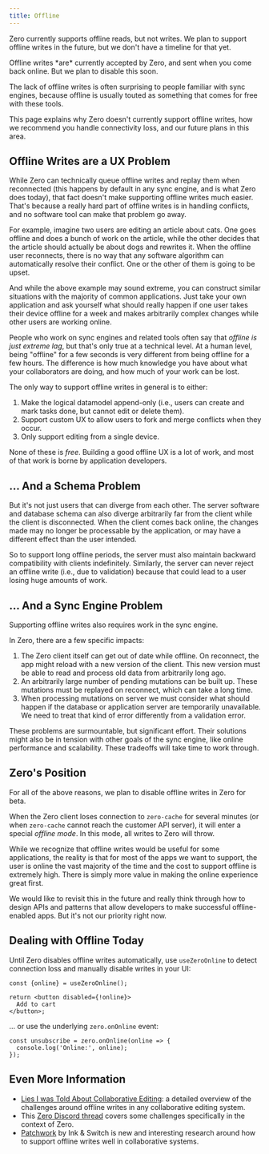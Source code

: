 ```yaml
---
title: Offline
---
```


Zero currently supports offline reads, but not writes. We plan to support offline writes in the future, but we don't have a timeline for that yet.

<Note emoji="🤓" type="warning" heading="Well actually…">
  Offline writes *are* currently accepted by Zero, and sent when you come back
  online. But we plan to disable this soon.
</Note>

The lack of offline writes is often surprising to people familiar with sync engines, because offline is usually touted as something that comes for free with these tools.

This page explains why Zero doesn't currently support offline writes, how we recommend you handle connectivity loss, and our future plans in this area.

## Offline Writes are a UX Problem

While Zero can technically queue offline writes and replay them when reconnected (this happens by default in any sync engine, and is what Zero does today), that fact doesn't make supporting offline writes much easier. That's because a really hard part of offline writes is in handling conflicts, and no software tool can make that problem go away.

For example, imagine two users are editing an article about cats. One goes offline and does a bunch of work on the article, while the other decides that the article should actually be about dogs and rewrites it. When the offline user reconnects, there is no way that any software algorithm can automatically resolve their conflict. One or the other of them is going to be upset.

And while the above example may sound extreme, you can construct similar situations with the majority of common applications. Just take your own application and ask yourself what should really happen if one user takes their device offline for a week and makes arbitrarily complex changes while other users are working online.

People who work on sync engines and related tools often say that _offline is just extreme lag_, but that's only true at a technical level. At a human level, being "offline" for a few seconds is very different from being offline for a few hours. The difference is how much knowledge you have about what your collaborators are doing, and how much of your work can be lost.

The only way to support offline writes in general is to either:

1. Make the logical datamodel append-only (i.e., users can create and mark tasks done, but cannot edit or delete them).
2. Support custom UX to allow users to fork and merge conflicts when they occur.
3. Only support editing from a single device.

None of these is _free_. Building a good offline UX is a lot of work, and most of that work is borne by application developers.

## … And a Schema Problem

But it's not just users that can diverge from each other. The server software and database schema can also diverge arbitrarily far from the client while the client is disconnected. When the client comes back online, the changes made may no longer be processable by the application, or may have a different effect than the user intended.

So to support long offline periods, the server must also maintain backward compatibility with clients indefinitely. Similarly, the server can never reject an offline write (i.e., due to validation) because that could lead to a user losing huge amounts of work.

## … And a Sync Engine Problem

Supporting offline writes also requires work in the sync engine.

In Zero, there are a few specific impacts:

1. The Zero client itself can get out of date while offline. On reconnect, the app might reload with a new version of the client. This new version must be able to read and process old data from arbitrarily long ago.
2. An arbitrarily large number of pending mutations can be built up. These mutations must be replayed on reconnect, which can take a long time.
3. When processing mutations on server we must consider what should happen if the database or application server are temporarily unavailable. We need to treat that kind of error differently from a validation error.

These problems are surmountable, but significant effort. Their solutions might also be in tension with other goals of the sync engine, like online performance and scalability. These tradeoffs will take time to work through.

## Zero's Position

For all of the above reasons, we plan to disable offline writes in Zero for beta.

When the Zero client loses connection to `zero-cache` for several minutes (or when `zero-cache` cannot reach the customer API server), it will enter a special _offline mode_. In this mode, all writes to Zero will throw.

While we recognize that offline writes would be useful for some applications, the reality is that for most of the apps we want to support, the user is online the vast majority of the time and the cost to support offline is extremely high. There is simply more value in making the online experience great first.

We would like to revisit this in the future and really think through how to design APIs and patterns that allow developers to make successful offline-enabled apps. But it's not our priority right now.

## Dealing with Offline Today

Until Zero disables offline writes automatically, use `useZeroOnline` to detect connection loss and manually disable writes in your UI:

```tsx
const {online} = useZeroOnline();

return <button disabled={!online}>
  Add to cart
</button>;
```

... or use the underlying `zero.onOnline` event:

```tsx
const unsubscribe = zero.onOnline(online => {
  console.log('Online:', online);
});
```

## Even More Information

- [Lies I was Told About Collaborative Editing](https://www.moment.dev/blog/lies-i-was-told-pt-1): a detailed overview of the challenges around offline writes in any collaborative editing system.
- This [Zero Discord thread](https://discord.com/channels/830183651022471199/1363957701331390669/1364260786108633198) covers some challenges specifically in the context of Zero.
- [Patchwork](https://www.inkandswitch.com/patchwork/notebook/) by Ink & Switch is new and interesting research around how to support offline writes well in collaborative systems.
